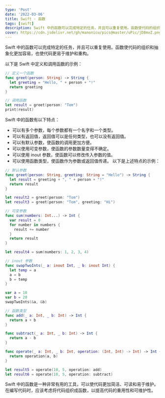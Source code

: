 ```yaml
---
type: 'Post'
date: '2022-03-06'
title: Swift - 函数
tags: [swift]
description: Swift 中的函数可以完成特定的任务，并且可以重复使用。函数使代码的组织和抽象化更加容易，也使代码更易于维护和重构。
cover: https://cdn.jsdelivr.net/gh/manonicu/pics@master/uPic/jD8mvZ.png
---
```


Swift 中的函数可以完成特定的任务，并且可以重复使用。函数使代码的组织和抽象化更加容易，也使代码更易于维护和重构。

以下是 Swift 中定义和调用函数的示例：

```swift
// 定义一个函数
func greet(person: String) -> String {
  let greeting = "Hello, " + person + "!"
  return greeting
}

// 调用函数
let result = greet(person: "Tom")
print(result)
```

Swift 中的函数有以下特点：

- 可以有多个参数，每个参数都有一个名字和一个类型。
- 可以有返回值，返回值可以是任何类型，也可以没有返回值。
- 可以有默认参数，使函数的调用更加方便。
- 可以使用可变参数，使函数的参数数量变得不确定。
- 可以使用 inout 参数，使函数可以修改传入参数的值。
- 可以使用函数类型，使函数作为参数或返回值传递。
  以下是上述特点的示例：

```swift
// 默认参数
func greet(person: String, greeting: String = "Hello") -> String {
  let result = greeting + ", " + person + "!"
  return result
}

let result2 = greet(person: "Tom")
let result3 = greet(person: "Tom", greeting: "Hi")

// 可变参数
func sum(numbers: Int...) -> Int {
  var result = 0
  for number in numbers {
    result += number
  }
  return result
}

let result4 = sum(numbers: 1, 2, 3, 4)

// inout 参数
func swapTwoInts(_ a: inout Int, _ b: inout Int) {
  let temp = a
  a = b
  b = temp
}

var a = 10
var b = 20
swapTwoInts(&a, &b)

// 函数类型
func add(_ a: Int, _ b: Int) -> Int {
  return a + b
}

func subtract(_ a: Int, _ b: Int) -> Int {
  return a - b
}

func operate(_ a: Int, _ b: Int, operation: (Int, Int) -> Int) -> Int {
  return operation(a, b)
}

let result5 = operate(10, 5, operation: add)
let result6 = operate(10, 5, operation: subtract)
```

Swift 中的函数是一种非常有用的工具，可以使代码更加简洁、可读和易于维护。在编写代码时，应该考虑将代码组织成函数，以提高代码的重用性和可维护性。
